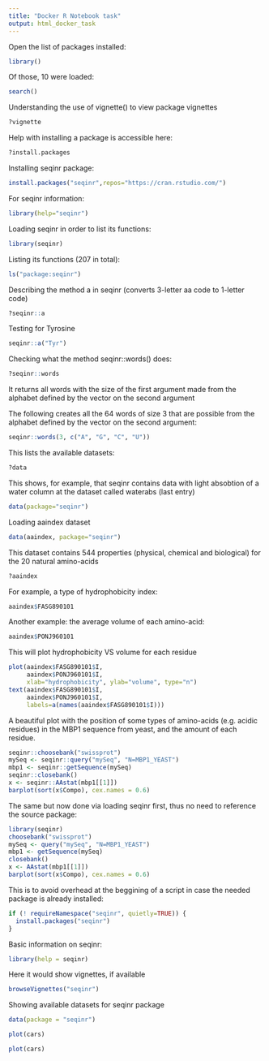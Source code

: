 ```yaml
---
title: "Docker R Notebook task"
output: html_docker_task
---
```


Open the list of packages installed:
```r
library()
```

Of those, 10 were loaded:
```r
search()
```

Understanding the use of vignette() to view package vignettes
```r
?vignette
```

Help with installing a package is accessible here:
```r
?install.packages
```

Installing seqinr package:
```r
install.packages("seqinr",repos="https://cran.rstudio.com/")  
```
For seqinr information:
```r
library(help="seqinr") 
```

Loading seqinr in order to list its functions:
```r
library(seqinr) 
```

Listing its functions (207 in total):
```r
ls("package:seqinr") 
```
Describing the method a in seqinr (converts 3-letter aa code to 1-letter code)
```r
?seqinr::a
```
 
Testing for Tyrosine
```r
seqinr::a("Tyr")
```
Checking what the method seqinr::words() does:
```r
?seqinr::words
```
It returns all words with the size of the first argument made from the alphabet defined by the vector on the second argument

The following creates all the 64 words of size 3 that are possible from the alphabet defined by the vector on the second argument:
```r
seqinr::words(3, c("A", "G", "C", "U"))
```

This lists the available datasets:
```r
?data
```

This shows, for example, that seqinr contains data with light absobtion of a water column at the dataset called waterabs (last entry)
```r
data(package="seqinr")
```

Loading aaindex dataset
```r
data(aaindex, package="seqinr")  
```

This dataset contains 544 properties (physical, chemical and biological) for the 20 natural amino-acids
```r
?aaindex 
```

For example, a type of hydrophobicity index:
```r
aaindex$FASG890101
```
Another example: the average volume of each amino-acid:
```r
aaindex$PONJ960101 
```

This will plot hydrophobicity VS volume for each residue
```r
plot(aaindex$FASG890101$I,
     aaindex$PONJ960101$I,
     xlab="hydrophobicity", ylab="volume", type="n")
text(aaindex$FASG890101$I,
     aaindex$PONJ960101$I,
     labels=a(names(aaindex$FASG890101$I)))
```
A beautiful plot with the position of some types of amino-acids (e.g. acidic residues) in the MBP1 sequence from yeast, and the amount of each residue.
```r
seqinr::choosebank("swissprot")
mySeq <- seqinr::query("mySeq", "N=MBP1_YEAST")
mbp1 <- seqinr::getSequence(mySeq)
seqinr::closebank()
x <- seqinr::AAstat(mbp1[[1]])
barplot(sort(x$Compo), cex.names = 0.6)
```
The same but now done via loading seqinr first, thus no need to reference the source package:
```r
library(seqinr)
choosebank("swissprot")
mySeq <- query("mySeq", "N=MBP1_YEAST")
mbp1 <- getSequence(mySeq)
closebank()
x <- AAstat(mbp1[[1]])
barplot(sort(x$Compo), cex.names = 0.6)
```
This is to avoid overhead at the beggining of a script in case the needed package is already installed:
```r
if (! requireNamespace("seqinr", quietly=TRUE)) {
  install.packages("seqinr")
}
```

Basic information on seqinr:
```r
library(help = seqinr)
```

Here it would show vignettes, if available
```r
browseVignettes("seqinr")
```

Showing available datasets for seqinr package
```r
data(package = "seqinr") 
```


```r
plot(cars)
```

```r
plot(cars)
```
